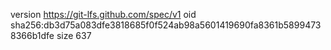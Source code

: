 version https://git-lfs.github.com/spec/v1
oid sha256:db3d75a083dfe3818685f0f524ab98a5601419690fa8361b58994738366b1dfe
size 637
